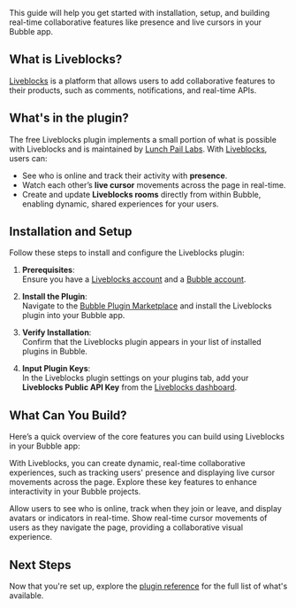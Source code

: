 
This guide will help you get started with installation, setup, and building real-time collaborative features like presence and live cursors in your Bubble app.

## What is Liveblocks?

[Liveblocks](https://liveblocks.io/) is a platform that allows users to add collaborative features to their products, such as comments, notifications, and real-time APIs.

## What's in the plugin?

The free Liveblocks plugin implements a small portion of what is possible with Liveblocks and is maintained by [Lunch Pail Labs](https://www.lunchpaillabs.com). With [Liveblocks](https://liveblocks.io), users can:

- See who is online and track their activity with **presence**.
- Watch each other’s **live cursor** movements across the page in real-time.
- Create and update **Liveblocks rooms** directly from within Bubble, enabling dynamic, shared experiences for your users.

## Installation and Setup

Follow these steps to install and configure the Liveblocks plugin:

1. **Prerequisites**:  
   Ensure you have a [Liveblocks account](https://liveblocks.io/signup) and a [Bubble account](https://bubble.io/login?mode=signup).

2. **Install the Plugin**:  
   Navigate to the [Bubble Plugin Marketplace](https://bubble.io/plugin/liveblocks-by-lunch-pail-labs-1717457909317x496158240134922200) and install the Liveblocks plugin into your Bubble app.

3. **Verify Installation**:  
   Confirm that the Liveblocks plugin appears in your list of installed plugins in Bubble.

4. **Input Plugin Keys**:  
   In the Liveblocks plugin settings on your plugins tab, add your **Liveblocks Public API Key** from the [Liveblocks dashboard](https://liveblocks.io/dashboard/).

## What Can You Build?

Here’s a quick overview of the core features you can build using Liveblocks in your Bubble app:

With Liveblocks, you can create dynamic, real-time collaborative experiences, such as tracking users' presence and displaying live cursor movements across the page. Explore these key features to enhance interactivity in your Bubble projects.

<CardGroup cols={2}>
  <Card
    title="Presence"
    icon="users"
    href="/bubble/liveblocks/how-tos/presence"
  >
    Allow users to see who is online, track when they join or leave, and display
    avatars or indicators in real-time.
  </Card>
  <Card
    title="Live Cursors"
    icon="arrow-pointer"
    href="https://lpl-liveblocks.bubbleapps.io/version-test/live-cursors"
  >
    Show real-time cursor movements of users as they navigate the page,
    providing a collaborative visual experience.
  </Card>
</CardGroup>

## Next Steps

Now that you're set up, explore the [plugin reference](/bubble/liveblocks/plugin-reference/elements/liveblocks-presence) for the full list of what's available.

<liveblocksFooter />
